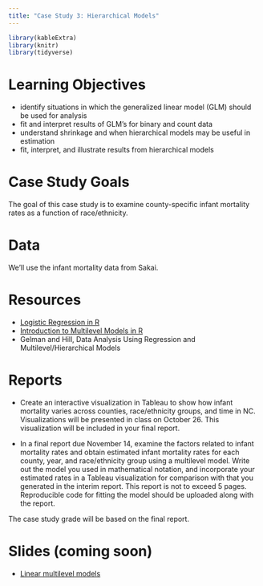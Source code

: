 ```yaml
---
title: "Case Study 3: Hierarchical Models"
---
```


```r
library(kableExtra)
library(knitr)
library(tidyverse)
```


# Learning Objectives

- identify situations in which the generalized linear model (GLM) should be used for analysis 
- fit and interpret results of GLM's for binary and count data
- understand shrinkage and when hierarchical models may be useful in estimation
- fit, interpret, and illustrate results from hierarchical models


# Case Study Goals 

The goal of this case study is to examine county-specific infant mortality rates as a function of race/ethnicity.


# Data 

We'll use the infant mortality data from Sakai.


# Resources

- [Logistic Regression in R](https://stats.idre.ucla.edu/r/dae/logit-regression/)
- [Introduction to Multilevel Models in R](https://rpubs.com/rslbliss/r_mlm_ws)
- Gelman and Hill, Data Analysis Using Regression and Multilevel/Hierarchical Models


# Reports

- Create an interactive visualization in Tableau to show how infant mortality varies across counties, race/ethnicity groups, and time in NC. Visualizations will be presented in class on October 26. This visualization will be included in your final report.

- In a final report due November 14, examine the factors related to infant mortality rates and obtain estimated infant mortality rates for each county, year, and race/ethnicity group using a multilevel model. Write out the model you used in mathematical notation, and incorporate your estimated rates in a Tableau visualization for comparison with that you generated in the interim report. This report is not to exceed 5 pages. Reproducible code for fitting the model should be uploaded along with the report.

The case study grade will be based on the final report.



# Slides (coming soon)

- [Linear multilevel models](decks/cs03_1_deck.html)



